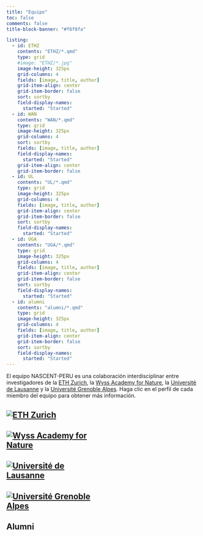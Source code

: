 ```yaml
---
title: "Equipo"
toc: false
comments: false
title-block-banner: "#f6f8fa"

listing:
  - id: ETHZ
    contents: "ETHZ/*.qmd"
    type: grid
    #image: "ETHZ/*.jpg"
    image-height: 325px
    grid-columns: 4
    fields: [image, title, author]
    grid-item-align: center
    grid-item-border: false
    sort: sortby
    field-display-names: 
      started: "Started"
  - id: WAN
    contents: "WAN/*.qmd"
    type: grid
    image-height: 325px
    grid-columns: 4
    sort: sortby
    fields: [image, title, author]
    field-display-names: 
      started: "Started"
    grid-item-align: center
    grid-item-border: false
  - id: UL
    contents: "UL/*.qmd"
    type: grid
    image-height: 325px
    grid-columns: 4
    fields: [image, title, author]
    grid-item-align: center
    grid-item-border: false
    sort: sortby
    field-display-names: 
      started: "Started"
  - id: UGA
    contents: "UGA/*.qmd"
    type: grid
    image-height: 325px
    grid-columns: 4
    fields: [image, title, author]
    grid-item-align: center
    grid-item-border: false
    sort: sortby
    field-display-names: 
      started: "Started"
  - id: alumni
    contents: "alumni/*.qmd"
    type: grid
    image-height: 325px
    grid-columns: 4
    fields: [image, title, author]
    grid-item-align: center
    grid-item-border: false
    sort: sortby
    field-display-names: 
      started: "Started"
---
```



El equipo NASCENT-PERU es una colaboración interdisciplinar entre investigadores de la [ETH Zurich](https://ethz.ch/de.html), la [Wyss Academy for Nature](https://www.wyssacademy.org/project-south-america), la [Université de Lausanne](https://www.unil.ch/ecospat/home.html) y la [Université Grenoble Alpes](https://www.univ-grenoble-alpes.fr/english/home-628540.kjsp). Haga clic en el perfil de cada miembro del equipo para obtener más información.


<h2><a href="https://ethz.ch/de.html"><img src="../img/ETHZ.png" style="max-width: 50%; height: auto;" alt="ETH Zurich"></a></h2>

:::{#ETHZ}
:::


<h2><a href="https://www.wyssacademy.org/project-south-america"><img src="../img/WAN.png" style="max-width: 50%; height: auto;" alt="Wyss Academy for Nature"></a></h2>

:::{#WAN}
:::




<h2><a href="https://www.unil.ch/ecospat/home.html"><img src="../img/UNIL.png" style="max-width: 50%; height: auto;" alt="Université de Lausanne"></a></h2>

:::{#UL}
:::


<h2><a href="https://www.univ-grenoble-alpes.fr/english/home-628540.kjsp"><img src="../img/UGA.jpg" style="max-width: 50%; height: auto;" alt="Université Grenoble Alpes"></a></h2>

:::{#UGA}
:::

## Alumni

:::{#alumni}
:::
